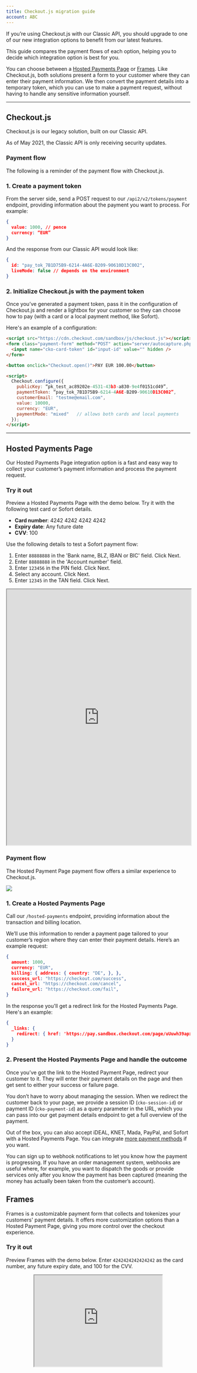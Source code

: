 ```yaml
---
title: Checkout.js migration guide
account: ABC
---
```


If you’re using Checkout.js with our Classic API, you should upgrade to one of our new integration options to benefit from our latest features.

This guide compares the payment flows of each option, helping you to decide which integration option is best for you.

You can choose between a [Hosted Payments Page](/integrate/hosted-payments-page) or [Frames](/integrate/frames). Like Checkout.js, both solutions present a form to your customer where they can enter their payment information. We then convert the payment details into a temporary token, which you can use to make a payment request, without having to handle any sensitive information yourself.

---

## Checkout.js

Checkout.js is our legacy solution, built on our Classic API.

<TipBox variant="note">

As of May 2021, the Classic API is only receiving security updates.

</TipBox>

### Payment flow

The following is a reminder of the payment flow with Checkout.js.

### 1. Create a payment token

From the server side, send a POST request to our `/api2/v2/tokens/payment` endpoint, providing information about the payment you want to process. For example:

```json
{
  value: 1000, // pence
  currency: “EUR”
}
```

And the response from our Classic API would look like:

```json
{
  id: "pay_tok_7B1D75B9-6214-4A6E-B209-90610D13C002",
  liveMode: false // depends on the environment
}
```

### 2. Initialize Checkout.js with the payment token

Once you’ve generated a payment token, pass it in the configuration of Checkout.js and render a lightbox for your customer so they can choose how to pay (with a card or a local payment method, like Sofort).

Here's an example of a configuration:

```html
<script src="https://cdn.checkout.com/sandbox/js/checkout.js"></script>
<form class="payment-form" method="POST" action="server/autocapture.php">
  <input name="cko-card-token" id="input-id" value="" hidden />
</form>

<button onclick="Checkout.open()">PAY EUR 100.00</button>

<script>
  Checkout.configure({
    publicKey: “pk_test_ac89202e-4531-43b3-a830-9e4f0151cd49”,
    paymentToken: “pay_tok_7B1D75B9-6214-4A6E-B209-90610D13C002”,
    customerEmail: "testme@email.com",
    value: 10000,
    currency: "EUR",
    paymentMode: "mixed"   // allows both cards and local payments
  });
</script>
```

---

## Hosted Payments Page

Our Hosted Payments Page integration option is a fast and easy way to collect your customer’s payment information and process the payment request.

### Try it out

Preview a Hosted Payments Page with the demo below. Try it with the following test card or Sofort details.

<tabs>
<tab title="Card">

* **Card number**: 4242 4242 4242 4242
* **Expiry date**: Any future date
* **CVV**: 100

</tab>
<tab title="Sofort">

Use the following details to test a Sofort payment flow:

1. Enter `88888888` in the 'Bank name, BLZ, IBAN or BIC' field. Click Next.
2. Enter `88888888` in the 'Account number' field.
3. Enter `123456` in the PIN field. Click Next.
4. Select any account. Click Next.
5. Enter `12345` in the TAN field. Click Next.

</tab>
</tabs>

<center><iframe src="https://pay.sandbox.checkout.com/examples/docs-example/" width="100%" height="700px"></iframe></center>

### Payment flow

The Hosted Payment Page payment flow offers a similar experience to Checkout.js.

<img src="/docs/Resources/ckojs_migration_hosted_payments_page.png"  />

### 1. Create a Hosted Payments Page

Call our `/hosted-payments` endpoint, providing information about the transaction and billing location.

We’ll use this information to render a payment page tailored to your customer’s region where they can enter their payment details. Here’s an example request:

```json
{
  amount: 1000,
  currency: "EUR",
  billing: { address: { country: "DE", }, },
  success_url: "https://checkout.com/success",
  cancel_url: "https://checkout.com/cancel",
  failure_url: "https://checkout.com/fail",
}
```

In the response you'll get a redirect link for the Hosted Payments Page. Here's an example:

```json
{
  _links: {
    redirect: { href: 'https://pay.sandbox.checkout.com/page/uUuwh39apxXS' }
  }
}
```

### 2. Present the Hosted Payments Page and handle the outcome

Once you’ve got the link to the Hosted Payment Page, redirect your customer to it. They will enter their payment details on the page and then get sent to either your success or failure page.

You don’t have to worry about managing the session. When we redirect the customer back to your page, we provide a session ID (`cko-session-id`) or payment ID (`cko-payment-id`) as a query parameter in the URL, which you can pass into our <ExternalLink href="https://api-reference.checkout.com/#operation/getPaymentDetails" >get payment details endpoint</ExternalLink> to get a full overview of the payment.

<TipBox variant="note">

Out of the box, you can also accept iDEAL, KNET, Mada, PayPal, and Sofort with a Hosted Payments Page. You can integrate [more payment methods](/payments/payment-methods) if you want.

</TipBox>

<TipBox variant="info">

You can sign up to webhook notifications to let you know how the payment is progressing. If you have an order management system, webhooks are useful where, for example, you want to dispatch the goods or provide services only after you know the payment has been captured (meaning the money has actually been taken from the customer’s account).

</TipBox>

## Frames

Frames is a customizable payment form that collects and tokenizes your customers' payment details. It offers more customization options than a Hosted Payment Page, giving you more control over the checkout experience.

### Try it out

Preview Frames with the demo below. Enter `4242424242424242` as the card number, any future expiry date, and 100 for the CVV.

<center>
<iframe margin="0" width="350px" height="250px" allow="fullscreen" position="absolute" src="https://assets.checkout.com/docs/examples/1liner-new/index.html" />
</center>

### Payment flow

<img src="/docs/Resources/ckojs_migration_frames.png"  />

### 1. Collect card details

Frames allows you to securely collect the card details of your customers, exchanging the sensitive card information for a secure token (single use, expiring after 15 minutes) you can use to make a payment request.

### 2. Send a payment request

Once you've received the token from Frames, call our `/payments` endpoint from your server to process a payment. Here’s an example of a payment request:

```html

<pre><code class="language-json">{
  "source": {
    "type": "token",
    "token": "{{the_token_generated_by_frames}}"
  },
  "amount": 1000,
  "currency": "EUR"
}</code></pre>
```

### 3. Handle the outcome

After you send a payment request you’ll receive the authorization response – whether the payment was accepted or not. You can use this response to show your customer a success or failure outcome page or message.

<TipBox variant="info">

You can sign up to [webhook notifications](/reporting-and-insights/webhooks) to let you know how the payment is progressing. If you have an order management system, webhooks are useful where, for example, you want to dispatch the goods or provide services only after you know the payment has been captured (meaning the money has actually been taken from the customer’s account).

</TipBox>

## Accepting local payment methods

Frames is designed to collect card details and exchange them for a secure payment token, but you can also use it to accept local payment methods, integrating them using our Unified Payments API.

For example, let’s say you want to accept payments with [Sofort](/payments/payment-methods/bank-transfers/sofort). First, you need to create a ‘pay with Sofort’ button, or checkbox, the customer can interact with. Then, when they choose this option, you call our payments API with the necessary information required for a Sofort payment to receive a redirect link. Once you’ve got the link, use it to redirect your customer to the payment page and then handle the outcome.

[Learn more about the local payment methods](/payments/payment-methods) you can accept.

---

## Next steps

<CardWrapper cardsInRow={{desktop:2,tablet:2,mobile:1}}>

<Card href="/integrate/hosted-payments-page" title="Hosted Payments Page">

Learn more about Hosted Payment Pages and how to set up your integration.

</Card>
<Card href="/integrate/frames" title="Frames">

Learn more about Frames, and how to set up and customize your integration.

</Card>
</CardWrapper>
